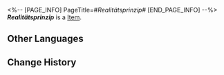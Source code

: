 <%-- [PAGE_INFO]
PageTitle=#''Realitätsprinzip''#
[END_PAGE_INFO] --%>
{{Item Infobox
|title       = ''Realitätsprinzip''
|id          = 210310
|image       = Item ''Realitätsprinzip''.png
|type        = 
|invCategory = Valuables
|rarity      = 3
|effect      =
A record that can be played on the Express' phonograph. It might be a chance acquisition or a gift from someone else. All sorts of memories surge up when the music plays &mdash; the smiles, encounters, touches, and the excitement of battle. Maybe that is why people still collect records even as society rapidly advances.
The current record contains the track "Realitätsprinzip."
|description =

''Bid farewell to all rules. Once you fall asleep, you no longer need them.''
}}
'''''Realitätsprinzip''''' is a [[Item]].

==Other Languages==
{{Other Languages
|en   = ''Realitätsprinzip''
|zhs  = 《现实原则》
|zht  = 《現實原則》
|ja   = 『現実原則』
|ko   = ≪현실원칙≫
|es   = Principio de realidad
|fr   = ''Realitätsprinzip''
|ru   = Realitätsprinzip
|th   = "Realitätsprinzip"
|vi   = Nguyên Tắc Hiện Thực
|de   = „Realitätsprinzip“
|id   = "Realitätsprinzip"
|pt   = "Realitätsprinzip"
}}

==Change History==
{{Change History|2.0}}